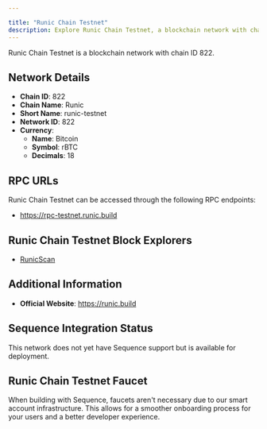 ```yaml
---

title: "Runic Chain Testnet"
description: Explore Runic Chain Testnet, a blockchain network with chain ID 822. Learn about its native currency, Bitcoin, and how to interact with the network.
---
```




Runic Chain Testnet is a blockchain network with chain ID 822.

## Network Details

- **Chain ID**: 822
- **Chain Name**: Runic
- **Short Name**: runic-testnet
- **Network ID**: 822
- **Currency**: 
  - **Name**: Bitcoin
  - **Symbol**: rBTC
  - **Decimals**: 18

## RPC URLs

Runic Chain Testnet can be accessed through the following RPC endpoints:

- https://rpc-testnet.runic.build

## Runic Chain Testnet Block Explorers

- [RunicScan](https://scan.runic.build)

## Additional Information

- **Official Website**: https://runic.build

## Sequence Integration Status

This network does not yet have Sequence support but is available for deployment.

## Runic Chain Testnet Faucet

When building with Sequence, faucets aren't necessary due to our smart account infrastructure. This allows for a smoother onboarding process for your users and a better developer experience.
